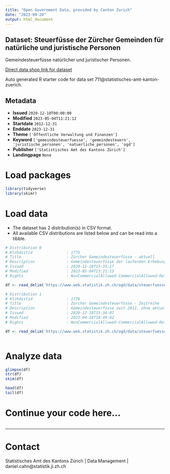 ```yaml
---
title: "Open Government Data, provided by Canton Zurich"
date: "2023-09-20"
output: html_document
---
```


## Dataset: Steuerfüsse der Zürcher Gemeinden für natürliche und juristische Personen

Gemeindesteuerfüsse natürlicher und juristischer Personen.

[Direct data shop link for dataset](https://www.zh.ch/de/politik-staat/opendata.zhweb-noredirect.zhweb-cache.html#/datasets/711@statistisches-amt-kanton-zuerich)

Auto generated R starter code for data set 711@statistisches-amt-kanton-zuerich.

## Metadata

- **Issued** `2020-12-10T00:00:00`
- **Modified** `2023-05-04T11:21:12`
- **Startdate** `2012-12-31`
- **Enddate** `2023-12-31`
- **Theme** `['Öffentliche Verwaltung und Finanzen']`
- **Keyword** `['gemeindesteuerfuesse', 'gemeindesteuern', 'juristische_personen', 'natuerliche_personen', 'ogd']`
- **Publisher** `['Statistisches Amt des Kantons Zürich']`
- **Landingpage** `None`


# Load packages

```r

library(tidyverse)
library(skimr)

```

# Load data

-   The dataset has 2 distribution(s) in CSV format.
-   All available CSV distributions are listed below and can be read into a tibble.

```r

# Distribution 0
# Ktzhdistid               : 1775
# Title                    : Zürcher Gemeindesteuerfüsse - aktuell
# Description              : Gemeindesteuerfüsse der laufenden Erhebung. Die Daten werden während der Erhebungsphase (Dezember bis ca. März) laufend aktualisiert.
# Issued                   : 2020-12-10T15:35:17
# Modified                 : 2023-05-04T13:21:13
# Rights                   : NonCommercialAllowed-CommercialAllowed-ReferenceRequired

df <- read_delim('https://www.web.statistik.zh.ch/ogd/data/steuerfuesse/kanton_zuerich_stf_aktuell.csv')

# Distribution 1
# Ktzhdistid               : 1776
# Title                    : Zürcher Gemeindesteuerfüsse - Zeitreihe
# Description              : Gemeindesteuerfüsse seit 2012, ohne aktuelle Erhebung
# Issued                   : 2020-12-10T15:38:07
# Modified                 : 2023-04-28T10:49:02
# Rights                   : NonCommercialAllowed-CommercialAllowed-ReferenceRequired

df <- read_delim('https://www.web.statistik.zh.ch/ogd/data/steuerfuesse/kanton_zuerich_stf_timeseries.csv')



```

# Analyze data

```r

glimpse(df)
str(df)
skim(df)

head(df)
tail(df)

```

# Continue your code here...

```r

```

------------------------------------------------------------------------

# Contact

Statistisches Amt des Kantons Zürich | Data Management | daniel.cahn@statistik.ji.zh.ch

